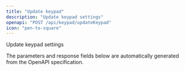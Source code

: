 ```yaml
---
title: "Update keypad"
description: "Update keypad settings"
openapi: "POST /api/keypad/updateKeypad"
icon: "pen-to-square"
---
```


Update keypad settings

<Note>
The parameters and response fields below are automatically generated from the OpenAPI specification.
</Note>
